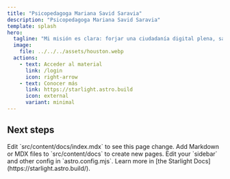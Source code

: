 ```yaml
---
title: "Psicopedagoga Mariana Savid Saravia"
description: "Psicopedagoga Mariana Savid Saravia"
template: splash
hero:
  tagline: "Mi misión es clara: forjar una ciudadanía digital plena, saludable, responsable, participativa, creativa, positiva y crítica, que ofrezca oportunidades a niños, niñas, adolescentes, juventudes, familias, educadores y profesionales de la salud y educación."
  image:
    file: ../../../assets/houston.webp
  actions:
    - text: Acceder al material
      link: /login
      icon: right-arrow
    - text: Conocer más
      link: https://starlight.astro.build
      icon: external
      variant: minimal
---
```



## Next steps

<CardGrid stagger>
  <Card title="Update content" icon="pencil">
    Edit `src/content/docs/index.mdx` to see this page change.
  </Card>
  <Card title="Add new content" icon="add-document">
    Add Markdown or MDX files to `src/content/docs` to create new pages.
  </Card>
  <Card title="Configure your site" icon="setting">
    Edit your `sidebar` and other config in `astro.config.mjs`.
  </Card>
  <Card title="Read the docs" icon="open-book">
    Learn more in [the Starlight Docs](https://starlight.astro.build/).
  </Card>
</CardGrid>
